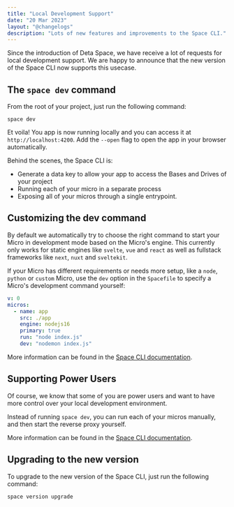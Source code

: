 ```yaml
---
title: "Local Development Support"
date: "20 Mar 2023"
layout: "@changelogs"
description: "Lots of new features and improvements to the Space CLI."
---
```


Since the introduction of Deta Space, we have receive a lot of requests for local development support.
We are happy to announce that the new version of the Space CLI now supports this usecase.

## The `space dev` command

From the root of your project, just run the following command:

```
space dev
```

Et voila! You app is now running locally and you can access it at `http://localhost:4200`.
Add the `--open` flag to open the app in your browser automatically.

Behind the scenes, the Space CLI is:

- Generate a data key to allow your app to access the Bases and Drives of your project
- Running each of your micro in a separate process
- Exposing all of your micros through a single entrypoint.

## Customizing the dev command

By default we automatically try to choose the right command to start your Micro in development mode based on the Micro's engine. This currently only works for static engines like `svelte`, `vue` and `react` as well as fullstack frameworks like `next`, `nuxt` and `sveltekit`. 

If your Micro has different requirements or needs more setup, like a `node`, `python` or `custom` Micro, use the `dev` option in the `Spacefile` to specify a Micro's development command yourself:

```yaml
v: 0
micros:
  - name: app
    src: ./app
    engine: nodejs16
    primary: true
    run: "node index.js"
    dev: "nodemon index.js"
```


More information can be found in the [Space CLI documentation](https://docs.deta.sh/docs/cli/space/dev).

## Supporting Power Users

Of course, we know that some of you are power users and want to have more control over your local development environment.

Instead of running `space dev`, you can run each of your micros manually, and then start the reverse proxy yourself.

More information can be found in the [Space CLI documentation](https://docs.deta.sh/docs/cli/space/dev).

## Upgrading to the new version

To upgrade to the new version of the Space CLI, just run the following command:

```
space version upgrade
```
